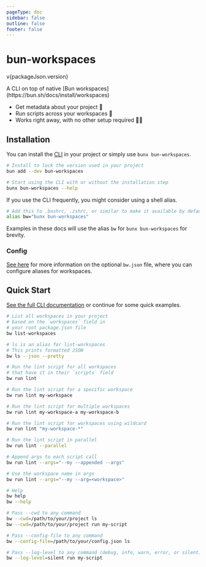```yaml
---
pageType: doc
sidebar: false
outline: false
footer: false
---
```



<Bwunster />

<NormalizeIndex />

<h1 className="home-title">bun-workspaces</h1>
<p className="home-version">v{packageJson.version}</p>

<div className="home-subtitle">
  A CLI on top of native [Bun
  workspaces](https://bun.sh/docs/install/workspaces)
</div>
<div className="home-list-container">
  <ul className="home-list">
    <li>Get metadata about your project 🤖</li>
    <li>Run scripts across your workspaces 🧾</li>
    <li>Works right away, with no other setup required 🍔🍴</li>
  </ul>
</div>

## Installation

You can install the [CLI](/cli) in your project or simply use `bunx bun-workspaces`.

```bash
# Install to lock the version used in your project
bun add --dev bun-workspaces

# Start using the CLI with or without the installation step
bunx bun-workspaces --help
```

If you use the CLI frequently, you might consider using a shell alias.

```bash
# Add this to .bashrc, .zshrc, or similar to make it available by default in your shell
alias bw="bunx bun-workspaces"
```

Examples in these docs will use the alias `bw` for `bunx bun-workspaces` for brevity.

### Config

[See here](/config) for more information on the optional `bw.json` file, where you can
configure aliases for workspaces.

## Quick Start

[See the full CLI documentation](/cli) or continue for some quick examples.

```bash
# List all workspaces in your project
# based on the `workspaces` field in
# your root package.json file
bw list-workspaces

# ls is an alias for list-workspaces
# This prints formatted JSON
bw ls --json --pretty

# Run the lint script for all workspaces
# that have it in their `scripts` field
bw run lint

# Run the lint script for a specific workspace
bw run lint my-workspace

# Run the lint script for multiple workspaces
bw run lint my-workspace-a my-workspace-b

# Run the lint script for workspaces using wildcard
bw run lint "my-workspace-*"

# Run the lint script in parallel
bw run lint --parallel

# Append args to each script call
bw run lint --args="--my --appended --args"

# Use the workspace name in args
bw run lint --args="--my --arg=<workspace>"

# Help
bw help
bw --help

# Pass --cwd to any command
bw --cwd=/path/to/your/project ls
bw --cwd=/path/to/your/project run my-script

# Pass --config-file to any command
bw --config-file=/path/to/your/config.json ls

# Pass --log-level to any command (debug, info, warn, error, or silent)
bw --log-level=silent run my-script
```
